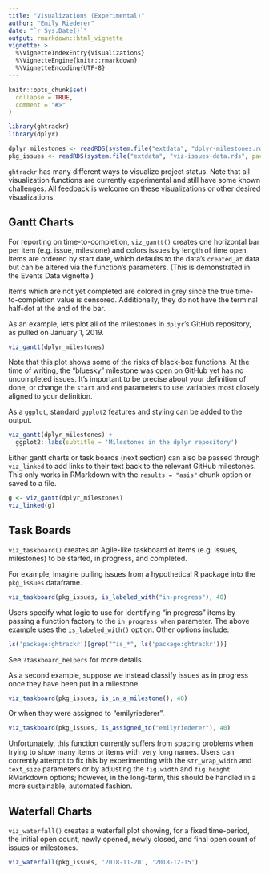 ```yaml
---
title: "Visualizations (Experimental)"
author: "Emily Riederer"
date: "`r Sys.Date()`"
output: rmarkdown::html_vignette
vignette: >
  %\VignetteIndexEntry{Visualizations}
  %\VignetteEngine{knitr::rmarkdown}
  %\VignetteEncoding{UTF-8}
---
```


```r
knitr::opts_chunk$set(
  collapse = TRUE,
  comment = "#>"
)

library(ghtrackr)
library(dplyr)
```

```r
dplyr_milestones <- readRDS(system.file("extdata", "dplyr-milestones.rds", package = "ghtrackr", mustWork = TRUE))
pkg_issues <- readRDS(system.file("extdata", "viz-issues-data.rds", package = "ghtrackr", mustWork = TRUE))
```

`ghtrackr` has many different ways to visualize project status. Note that all visualization functions are currently experimental and still have some known challenges. All feedback is welcome on these visualizations or other desired visualizations.

## Gantt Charts

For reporting on time-to-completion, `viz_gantt()` creates one horizontal bar per item (e.g. issue, milestone) and colors issues by length of time open. Items are ordered by start date, which defaults to the data's `created_at` data but can be altered via the function's parameters. (This is demonstrated in the Events Data vignette.)

Items which are not yet completed are colored in grey since the true time-to-completion value is censored. Additionally, they do not have the terminal half-dot at the end of the bar.

As an example, let's plot all of the milestones in `dplyr`'s GitHub repository, as pulled on January 1, 2019.

```r
viz_gantt(dplyr_milestones)
```

Note that this plot shows some of the risks of black-box functions. At the time of writing, the "bluesky" milestone was open on GitHub yet has no uncompleted issues. It's important to be precise about your definition of done, or change the `start` and `end` parameters to use variables most closely aligned to your definition.

As a `ggplot`, standard `ggplot2` features and styling can be added to the output.

```r
viz_gantt(dplyr_milestones) +
  ggplot2::labs(subtitle = 'Milestones in the dplyr repository')
```

Either gantt charts or task boards (next section) can also be passed through `viz_linked` to add links to their text back to the relevant GitHub milestones. This only works in RMarkdown with the `results = "asis"` chunk option or saved to a file.

```r
g <- viz_gantt(dplyr_milestones)
viz_linked(g)
```

## Task Boards

`viz_taskboard()` creates an Agile-like taskboard of items (e.g. issues, milestones) to be started, in progress, and completed.

For example, imagine pulling issues from a hypothetical R package into the `pkg_issues` dataframe.

```r
viz_taskboard(pkg_issues, is_labeled_with("in-progress"), 40)
```

Users specify what logic to use for identifying "in progress" items by passing a function factory to the `in_progress_when` parameter. The above example uses the `is_labeled_with()` option. Other options include:

```r
ls('package:ghtrackr')[grep("^is_*", ls('package:ghtrackr'))]
```

See `?taskboard_helpers` for more details.

As a second example, suppose we instead classify issues as in progress once they have been put in a milestone.

```r
viz_taskboard(pkg_issues, is_in_a_milestone(), 40)
```

Or when they were assigned to "emilyriederer".

```r
viz_taskboard(pkg_issues, is_assigned_to("emilyriederer"), 40)
```


Unfortunately, this function currently suffers from spacing problems when trying to show many items or items with very long names. Users can corrently attempt to fix this by experimenting with the `str_wrap_width` and `text_size` parameters or by adjusting the `fig.width` and `fig.height` RMarkdown options; however, in the long-term, this should be handled in a more sustainable, automated fashion.

## Waterfall Charts

`viz_waterfall()` creates a waterfall plot showing, for a fixed time-period, the initial open count, newly opened, newly closed, and final open count of issues or milestones. 

```r
viz_waterfall(pkg_issues, '2018-11-20', '2018-12-15')
```
